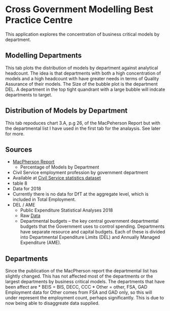 
# Cross Government Modelling Best Practice Centre 

This application explores the concentration of business critical models by department.

## Modelling Departments 
This tab plots the distribution of models by department against analytical headcount. The idea is that departments with both a high concentration of models and a high headcount with have greater needs in terms of Quality Assurance of their models. The Size of the bubble plot is the department DEL. A department in the top tight quandrant with a large bubble will indcate departments to target. 

## Distribution of Models by Department
This tab repoduces chart 3.A, p.g 26, of the MacPeherson Report but with the departmental list I have used in the first tab for the analaysis. See later for more.

## Sources 

* [MacPherson Report](https://assets.publishing.service.gov.uk/government/uploads/system/uploads/attachment_data/file/206946/review_of_qa_of_govt_analytical_models_final_report_040313.pdf)
  - Percentage of Models by Department
* Civil Service employment profession by government department 
 -  Available at [Civil Service statistics dataset](https://www.ons.gov.uk/employmentandlabourmarket/peopleinwork/publicsectorpersonnel/datasets/civilservicestatistics) 
  - table 8
  - Data for 2018
  - Currently there is no data for DfT at the aggregate level, which is included in Total Employment. 
* DEL / AME
  - Public Expenditure Statistical Analyses 2018
  - Raw [Data](https://assets.publishing.service.gov.uk/government/uploads/system/uploads/attachment_data/file/726881/PESA_2018_Chapter_1_tables.ods)
  - Departmental budgets – the key central government departmental budgets that the
Government uses to control spending. Departments have separate resource and capital
budgets. Each of these is divided into Departmental Expenditure Limits (DEL) and Annually
Managed Expenditure (AME).

## Departments
Since the publication of the MacPherson report the departmental list has slightly changed. This has not affected most of the departments or the largest departments by business critical models. 
The departments that have been affect are 
* BEIS = BIS, DECC, CCC
* Other = other, FSA, GAD
Employment data for Other comes from FSA and GAD only, so this will under represent the employment count, perhaps significantly. This is due to now being able to disaggreate data supplied. 